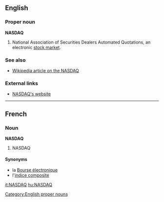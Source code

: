 ==English==
===Proper noun===
'''NASDAQ'''

# {{trademark}} National Association of Securities Dealers Automated Quotations, an electronic [[stock market]].

===See also===
*[[w:NASDAQ|Wikipedia article on the NASDAQ]]

===External links===
*[http://www.nasdaq.com NASDAQ's website]
[[Category:English proper nouns]]
----
==French==
===Noun===
'''NASDAQ'''

#NASDAQ

====Synonyms====
*la [[Bourse électronique]]
*l'[[indice composite]]

[[it:NASDAQ]]
[[hu:NASDAQ]]